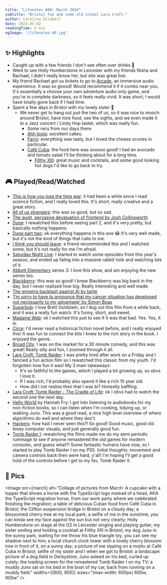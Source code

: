 ```yaml
---
title: "Lifenotes #40: March 2024"
subtitle: "Bristol fun and some old school Lara Croft."
author: Carolina Gilabert
date: 2024-05-02
readingTime: 4 min
ogImage: "/lifenotes-40.jpg"
---
```



## ✨ Highlights

- Caught up with a few friends I don't see often over drinks 🍻
- Went to see Holly Humberstone in Leicester with my friends Nisha and Rachael, I didn't really know her, but she was great live.
- My friend Rachael got us tickets to go to [Arcade](https://www.darkfield.org/arcade), an immersive audio experience. It was so goood! Would recommend it if it comes near you. It's essentially a choose your own adventure audio only game, and you're in complete darkness, so it feels really vivid. It was short, I would have totally gone back if I had time.
- Spent a few days in Bristol with my lovely sister 💛
  - We never get to hang out just the two of us, so it was nice to mooch around Bristol, have nice food, see the sights, and we even made it to a Jazz concert / Lindy Hop taster, which was really fun.
    - Some recs from our days there:
    - [Ahh toots](https://ahhtoots.com/): excellent cakes.
    - [Farro](https://maps.app.goo.gl/VxL3etLAA4D3aZwJ6): everything was tasty, but I loved the cheese scones in particular.
    - [Café Cuba](https://maps.app.goo.gl/g6Kbujuj2YwhBBLF9): the food here was sooooo good! I had an avocado and tomato salad I'll be thinking about for a long time.
      - [Filthy XIII](https://filthyxiii.com/): great music and cocktails, and some good looking hot dogs I'd like to go back to try.

## 🎮 Played/Read/Watched

- [This is how you lose the time war](https://uk.bookshop.org/p/books/this-is-how-you-lose-the-time-war-an-epic-time-travelling-love-story-winner-of-the-hugo-and-nebula-awards-for-best-novella-amal-el-mohtar/4688219?ean=9781529405231): it had been a while since I read science fiction, and I really loved this. It's short, really creative and a great story.
- [All of us strangers](https://imdb.com/title/tt21192142): this was so good, but so sad.
- [The quiet, pervasive devaluation of frontend by Josh Collinsworth](https://joshcollinsworth.com/blog/devaluing-frontend)
- [Dune](https://imdb.com/title/tt1160419): I rewatched this before seeing part 2, and it's very pretty, but basically nothing happens.
- [Dune part two](https://imdb.com/title/tt15239678): ok everything happens in this one 😂 It's very well made, but it's not the kind of things that calls to me.
- [I think you should leave](https://imdb.com/title/tt10050772): a friend recommended this and I watched some, but it's not really for me I'm afraid.
- [Saturday Night Live](https://imdb.com/title/tt0072562): I started to watch some episodes from this year's season, and ended up fallng into a massive rabbit hole and watching lots of it.
- [Abbott Elementary](https://imdb.com/title/tt14218830) series 3: I love this show, and am enjoying the new series too.
- [Blackberry](https://imdb.com/title/tt21867434): this was so good! I knew Blackberry was big back in the day, but I never realised how big. Really interesting and well made.
- [The growing backlash against AI by tante](https://tante.cc/2024/03/18/5115/)
- [‘I’m sorry to have to announce that my cancer situation has developed not necessarily to my advantage’ by Simon Boas](https://jerseyeveningpost.com/news/2024/02/11/jersey-overseas-aid-director-simon-boas-discusses-his-terminal-cancer-diagnosis/)
- [Superbob](https://imdb.com/title/tt3055402): I love Brett Goldstein, so I dug out this film from a while back, and it was a really fun watch. It's funny, short, and sweet.
- [Madame Web](https://imdb.com/title/tt11057302): ok I watched this just to see if it was that bad. Yes. Yes, it is.
- [Circe](https://uk.bookshop.org/p/books/circe-the-no-1-bestseller-from-the-author-of-the-song-of-achilles-madeline-miller/1246443?ean=9781408890042): I'd never read a historical fiction novel before, and I really enjoyed this! It was fun to connect the bits I knew to the rich story in the book. I enjoyed the genre.
- [Broad City](https://imdb.com/title/tt2578560): I was on the market for a 30 minute comedy, and this was great! Really silly and fun, I zoomed through it all.
- [Lara Croft: Tomb Raider](https://imdb.com/title/tt0146316): I was pretty tired after work on a Friday and I fancied a fun action film so I rewatched this classic from my youth. I'd forgotten how fun it was! My 3 main takeaways:
  - It's so faithful to the games, which I played a lot growing up, so obvs I love it.
  - If I was rich, I'd probably also spend it like a rich 10 year old.
  - How did I not realise then that I was bi? Honestly baffling.
- [Lara Croft: Tomb Raider - The Cradle of Life](https://imdb.com/title/tt0325703): ok I obvs had to watch the second one the next day.
- [Hello World](https://uk.bookshop.org/p/books/hello-world-how-to-be-human-in-the-age-of-the-machine-hannah-fry/4018651?ean=9781784163068) by Hannah Fry: I got into listening to audiobooks for my non-fiction books, so I can listen when I'm cooking, tidying up, or walking Juno. This was a good read, a nice high level overview of where algorithms do well and where they don't.
- [Hackers](https://imdb.com/title/tt0113243): how had I never seen this?! So good! Good music, good old timey computer visuals, and just generally good fun.
- [Tomb Raider I](https://store.playstation.com/en-gb/product/EP1875-PPSA16902_00-TOMBRAIDER123224): rewatching the films made me do my semi periodic rummage to see if anyone remastered the old games for modern consoles, and guess what?! Some fantastic humans have now, so I started to play Tomb Raider I on my PS5. Initial thoughts: movement and camera controls back then were hard, y'all! I'm hoping I'll get a good hold of the controls before I get to my fav, Tomb Raider II.

## 📸 Pics

<Image
  src={march}
  alt="Collage of pictures from March: A cupcake with a topper that shows a horse with the TypeScript logo instead of a head, AKA the TypeScript migration horse, from our work party where we celebrated finishing the migration; a table of delicious Cuban food from Café Cuba in Bristol; the Clifton suspension bridge in Bristol on a cloudy day; a blossomed cherry tree at my local park; a selfie of me in the sunshine, you can kinda see my face against the sun but not very clearly; Holly Humberstone on stage at the O2 in Leicester singing and playing guitar; my sister smiling and holding a cocktail at Filthy XIII in Bristol; my dog Juno in the sunny park, waiting for me throw his blue triangle toy, you can see my shadow next to him; a local church clock tower with a lovely cherry blossom tree in front of it, on a sunny day; a picture of me sipping on a mojito at Café Cuba in Bristol; selfie of my sister and I when we got to Bristol; a landscape picture of a dog field in Derbyshire; Juno asleed on his bed, curled up cutely; the loading screen for the remastered Tomb Raider I on my TV; a muddy Juno sat on his bed in the boot of my car, back from running on a muddy field."
  widths={[600, 900]}
  sizes="(max-width: 600px) 600w, 900w"
/>
